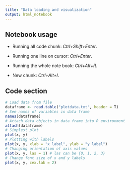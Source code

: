 ```yaml
---
title: "Data loading and visualization"
output: html_notebook
---
```


## Notebook usage

* Running all code chunk: *Ctrl+Shift+Enter*.

* Running one line on cursor: *Ctrl+Enter*.

* Running the whole note book: *Ctrl+Alt+R*.

* New chunk: *Ctrl+Alt+I*.

## Code section

```r
# Load data from file
dataframe <- read.table("plotdata.txt", header = T)
# See names of variables in data frame
names(dataframe)
# Attach data objects in data frame into R environment
attach(dataframe)
# Simplest plot
plot(x, y)
# Plotting with labels
plot(x, y, xlab = "x label", ylab = "y label")
# Changing orientation of axis values
plot(x, y, las = 1) # las can be {0, 1, 2, 3}
# Change font size of x and y labels
plot(x, y, cex.lab = 2)
```

